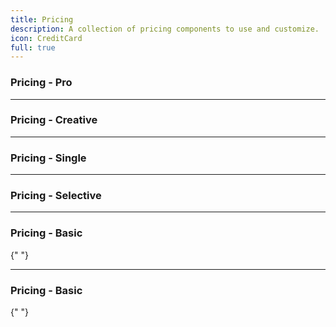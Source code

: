 ```yaml
---
title: Pricing
description: A collection of pricing components to use and customize.
icon: CreditCard
full: true
---
```


### Pricing - Pro


<Preview link="pricing/pricing-02">
    <Pricing_02 />
</Preview>

---

### Pricing - Creative


<Preview link="pricing/pricing-06">
    <Pricing_06 />
</Preview>

---

### Pricing - Single


<Preview link="pricing/pricing-01">
    <Pricing_01 />
</Preview>

---

### Pricing - Selective


<Preview link="pricing/pricing-03">
    <Pricing_03 />
</Preview>

---

### Pricing - Basic


<Preview link="pricing/pricing-05">
    <Pricing_05 />
</Preview>{" "}

---

### Pricing - Basic


<Preview link="pricing/pricing-04">
    <Pricing_04 />
</Preview>{" "}
